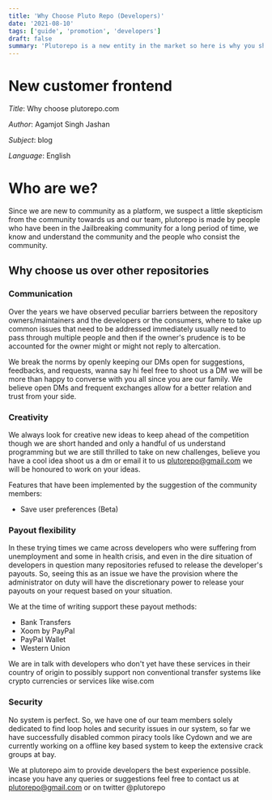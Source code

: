 ```yaml
---
title: 'Why Choose Pluto Repo (Developers)'
date: '2021-08-10'
tags: ['guide', 'promotion', 'developers']
draft: false
summary: 'Plutorepo is a new entity in the market so here is why you should consider us...'
---
```


# New customer frontend

_Title_: Why choose plutorepo.com

_Author_: Agamjot Singh Jashan

_Subject_: blog

_Language_: English

# Who are we?

Since we are new to community as a platform, we suspect a little skepticism from the community towards us and our team, plutorepo is made by people who have been in the Jailbreaking community for a long period of time, we know and understand the community and the people who consist the community.

## Why choose us over other repositories

### Communication

Over the years we have observed peculiar barriers between the repository owners/maintainers and the developers or the consumers, where to take up common issues that need to be addressed immediately usually need to pass through multiple people and then if the owner's prudence is to be accounted for the owner might or might not reply to altercation.

We break the norms by openly keeping our DMs open for suggestions, feedbacks, and requests, wanna say hi feel free to shoot us a DM we will be more than happy to converse with you all since you are our family. We believe open DMs and frequent exchanges allow for a better relation and trust from your side.

### Creativity

We always look for creative new ideas to keep ahead of the competition though we are short handed and only a handful of us understand programming but we are still thrilled to take on new challenges, believe you have a cool idea shoot us a dm or email it to us plutorepo@gmail.com we will be honoured to work on your ideas.

Features that have been implemented by the suggestion of the community members:

<ul>
  <li>Save user preferences (Beta)</li>
</ul>

### Payout flexibility

In these trying times we came across developers who were suffering from unemployment and some in health crisis, and even in the dire situation of developers in question many repositories refused to release the developer's payouts. So, seeing this as an issue we have the provision where the administrator on duty will have the discretionary power to release your payouts on your request based on your situation.

We at the time of writing support these payout methods:

<ul>
  <li>Bank Transfers</li>
  <li>Xoom by PayPal</li>
  <li>PayPal Wallet</li>
  <li>Western Union</li>
</ul>
We are in talk with developers who don't yet have these services in their country of origin to possibly
support non conventional transfer systems like crypto currencies or services like wise.com

### Security

No system is perfect. So, we have one of our team members solely dedicated to find loop holes and security issues in our system, so far we have successfully disabled common piracy tools like Cydown and we are currently working on a offline key based system to keep the extensive crack groups at bay.

We at plutorepo aim to provide developers the best experience possible. incase you have any queries or suggestions feel free to contact us at plutorepo@gmail.com or on twitter @plutorepo
